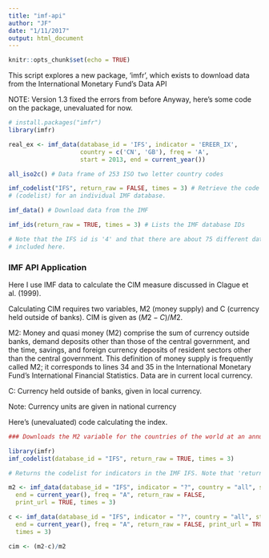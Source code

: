 ```yaml
---
title: "imf-api"
author: "JF"
date: "1/11/2017"
output: html_document
---
```


```r
knitr::opts_chunk$set(echo = TRUE)
```

This script explores a new package, 'imfr', which exists to download data from the International Monetary Fund's Data API

NOTE: Version 1.3 fixed the errors from before
Anyway, here's some code on the package, unevaluated for now.

```r
# install.packages("imfr")
library(imfr)

real_ex <- imf_data(database_id = 'IFS', indicator = 'EREER_IX',
                    country = c('CN', 'GB'), freq = 'A',
                    start = 2013, end = current_year())

all_iso2c() # Data frame of 253 ISO two letter country codes 

imf_codelist("IFS", return_raw = FALSE, times = 3) # Retrieve the code list of codes 
# (codelist) for an individual IMF database.

imf_data() # Download data from the IMF

imf_ids(return_raw = TRUE, times = 3) # Lists the IMF database IDs

# Note that the IFS id is '4' and that there are about 75 different databases 
# included here.
```

### IMF API Application

Here I use IMF data to calculate the CIM measure discussed in Clague et al. (1999).

Calculating CIM requires two variables, M2 (money supply) and C (currency held outside of banks). CIM is given as $(M2-C)/M2$.

M2: Money and quasi money (M2) comprise the sum of currency outside banks, 
demand deposits other than those of the central government, and the time, 
savings, and foreign currency deposits of resident sectors other than the 
central government. This definition of money supply is frequently called M2; it corresponds to lines 34 and 35 in the International Monetary Fund's 
International Financial Statistics. Data are in current local currency.

C: Currency held outside of banks, given in local currency.

Note: Currency units are given in national currency

Here's (unevaluated) code calculating the index.

```r

### Downloads the M2 variable for the countries of the world at an annual frequency

library(imfr)
imf_codelist(database_id = "IFS", return_raw = TRUE, times = 3)

# Returns the codelist for indicators in the IMF IFS. Note that 'return_raw = FALSE' returns a data frame with codelist codes and descriptions.

m2 <- imf_data(database_id = "IFS", indicator = "?", country = "all", start = 1960,
  end = current_year(), freq = "A", return_raw = FALSE,
  print_url = TRUE, times = 3)

c <- imf_data(database_id = "IFS", indicator = "?", country = "all", start = 1960,
  end = current_year(), freq = "A", return_raw = FALSE, print_url = TRUE, 
  times = 3)

cim <- (m2-c)/m2

```
